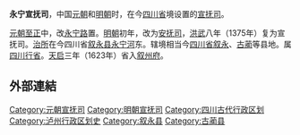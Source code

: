 '''永宁宣抚司'''，中国[[元朝|元朝]]和[[明朝|明朝]]时，在今[[四川省|四川省]]境设置的[[宣抚司|宣抚司]]。

[[元朝|元朝]][[至正|至正]]中，改[[永宁路|永宁路]]置。[[明朝|明朝]]初年，改为[[永宁安抚司|安抚司]]，[[洪武|洪武]]八年（1375年）复为宣抚司。[[治所|治所]]在今四川省[[叙永县|叙永县]][[永宁河|永宁河]]东。辖境相当今[[四川省|四川省]][[叙永县|叙永]]、[[古蔺县|古蔺]]等县地。属[[四川行省|四川行省]]。[[天启_(明朝)|天启]]三年（1623年）省入[[叙州府|叙州府]]。

==外部連結==
{{Wikisource further reading}}
{{四川行政区划小作品}}
[[Category:元朝宣抚司|Category:元朝宣抚司]]
[[Category:明朝宣抚司|Category:明朝宣抚司]]
[[Category:四川古代行政区划|Category:四川古代行政区划]]
[[Category:泸州行政区划史|Category:泸州行政区划史]]
[[Category:叙永县|Category:叙永县]]
[[Category:古蔺县|Category:古蔺县]]